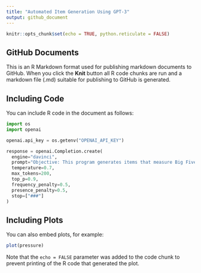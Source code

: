 ```yaml
---
title: "Automated Item Generation Using GPT-3"
output: github_document
---
```


```r
knitr::opts_chunk$set(echo = TRUE, python.reticulate = FALSE)
```

## GitHub Documents

This is an R Markdown format used for publishing markdown documents to GitHub. When you click the **Knit** button all R code chunks are run and a markdown file (.md) suitable for publishing to GitHub is generated.

## Including Code

You can include R code in the document as follows:

```python
import os
import openai

openai.api_key = os.getenv("OPENAI_API_KEY")

response = openai.Completion.create(
  engine="davinci",
  prompt="Objective: This program generates items that measure Big Five personality traits.\n\ntrait: neuroticism\nnumber of items to generate: 6\n1. I dislike myself .\n2. I am someone who stays optimistic after experiencing a setback .\n3. I panic easily .\n4. I suspect that my facial expressions give me away when I feel sad .\n5. I am not easily bothered by things .\n6. I seldom feel blue .\n###\ntrait: openness\nnumber of item to generate: 4\n1. Others perceive that I do not have original ideas, and I am not inventive .\n2. I have a vivid imagination .\n3. I am someone who avoids intellectual philosophical discussions .\n4. I do not enjoy watching dance performances .\n###\ntrait: agreeableness\nnumber of items to generate: 2\n1. I become frustrated and angry with people when they don't live up to my expectations .\n2. When interacting with a group of people, am often bothered by at least one of them .\n###\ntrait: extraversion\nnumber of items to generate: 10\n1. I am often accused of being self-centered .\n2. I can talk to many different types of people without feeling uncomfortable .\n3. I do not like to draw attention to myself in social situations .\n4. When in a group, I tend to be the center of attention .\n5. People consider me an authority on fashion and style .\n6. I am not comfortable around people unless they are doing what I want them to do .\n7. In a conversation, I tend to focus my attention on the person who is speaking at that moment .\n8. People often ask for my advice about how they should behave in certain social situations .\n9. In a meeting, it is easy for me to get distracted by what other people are saying or doing .\n10. I love parties and social events where there are lots of other people present .",
  temperature=0.7,
  max_tokens=200,
  top_p=0.9,
  frequency_penalty=0.5,
  presence_penalty=0.5,
  stop=["###"]
)
```

## Including Plots

You can also embed plots, for example:

```r
plot(pressure)
```

Note that the `echo = FALSE` parameter was added to the code chunk to prevent printing of the R code that generated the plot.
